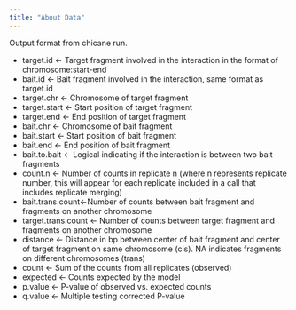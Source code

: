 ```yaml
---
title: "About Data"
---
```


Output format from chicane run.

* target.id <- Target fragment involved in the interaction in the format of chromosome:start-end
* bait.id <- Bait fragment involved in the interaction, same format as target.id
* target.chr <- Chromosome of target fragment
* target.start <- Start position of target fragment
* target.end <- End position of target fragment
* bait.chr <- Chromosome of bait fragment
* bait.start <- Start position of bait fragment
* bait.end <- End position of bait fragment
* bait.to.bait <- Logical indicating if the interaction is between two bait fragments
* count.n <- Number of counts in replicate n (where n represents replicate number, this will appear for each replicate              included in a call that includes replicate merging)
* bait.trans.count<-Number of counts between bait fragment and fragments on another chromosome
* target.trans.count <- Number of counts between target fragment and fragments on another chromosome
* distance <- Distance in bp between center of bait fragment and center of target fragment on same chromosome (cis).                NA indicates fragments on different chromosomes (trans)
* count <- Sum of the counts from all replicates (observed)
* expected <- Counts expected by the model
* p.value <- P-value of observed vs. expected counts
* q.value <- Multiple testing corrected P-value